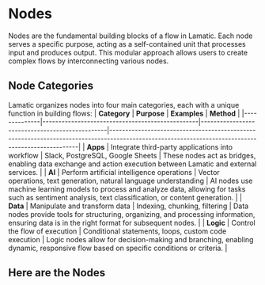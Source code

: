 
# Nodes

Nodes are the fundamental building blocks of a flow in Lamatic. Each node serves a specific purpose, acting as a self-contained unit that processes input and produces output. This modular approach allows users to create complex flows by interconnecting various nodes.

## Node Categories

Lamatic organizes nodes into four main categories, each with a unique function in building flows:
| **Category** | **Purpose**                                     | **Examples**                                    | **Method**                                                                                                                                       |
|--------------|-------------------------------------------------|------------------------------------------------|--------------------------------------------------------------------------------------------------------------------------------------------------|
| **Apps**     | Integrate third-party applications into workflow | Slack, PostgreSQL, Google Sheets               | These nodes act as bridges, enabling data exchange and action execution between Lamatic and external services.                                   |
| **AI**       | Perform artificial intelligence operations       | Vector operations, text generation, natural language understanding | AI nodes use machine learning models to process and analyze data, allowing for tasks such as sentiment analysis, text classification, or content generation. |
| **Data**     | Manipulate and transform data                   | Indexing, chunking, filtering                  | Data nodes provide tools for structuring, organizing, and processing information, ensuring data is in the right format for subsequent nodes.     |
| **Logic**    | Control the flow of execution                   | Conditional statements, loops, custom code execution | Logic nodes allow for decision-making and branching, enabling dynamic, responsive flow based on specific conditions or criteria.           |

## Here are the Nodes

<NodesIndex/>
